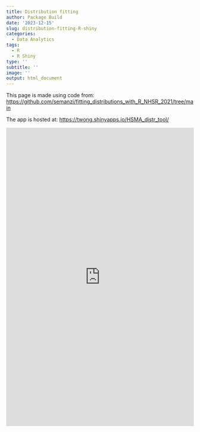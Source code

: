 ```yaml
---
title: Distribution fitting
author: Package Build
date: '2023-12-15'
slug: distribution-fitting-R-shiny
categories:
  - Data Analytics
tags:
  - R
  - R Shiny
type: ''
subtitle: ''
image: ''
output: html_document
---
```




This page is made using code from: <https://github.com/semanzi/fitting_distributions_with_R_NHSR_2021/tree/main>

The app is hosted at:
<https://twong.shinyapps.io/HSMA_distr_tool/>

<iframe height="800" width="100%" frameborder="no" src="https://twong.shinyapps.io/HSMA_distr_tool/">

</iframe>
